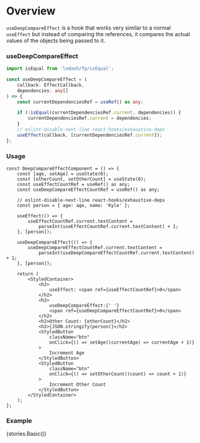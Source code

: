 
<Meta
    title="Hooks/Docs/useDeepCompareEffect"
    component={DeepCompareEffectComponent}
/>

# Overview

`useDeepCompareEffect` is a hook that works very similar to a normal `useEffect` but instead of comparing the references, it compares the actual values of the objects being passed to it.

### useDeepCompareEffect

```ts
import isEqual from 'lodash/fp/isEqual';

const useDeepCompareEffect = (
    callback: EffectCallback,
    dependencies: any[]
) => {
    const currentDependenciesRef = useRef() as any;

    if (!isEqual(currentDependenciesRef.current, dependencies)) {
        currentDependenciesRef.current = dependencies;
    }
    // eslint-disable-next-line react-hooks/exhaustive-deps
    useEffect(callback, [currentDependenciesRef.current]);
};
```

### Usage

```tsx
const DeepCompareEffectComponent = () => {
    const [age, setAge] = useState(0);
    const [otherCount, setOtherCount] = useState(0);
    const useEffectCountRef = useRef() as any;
    const useDeepCompareEffectCountRef = useRef() as any;

    // eslint-disable-next-line react-hooks/exhaustive-deps
    const person = { age: age, name: 'Kyle' };

    useEffect(() => {
        useEffectCountRef.current.textContent =
            parseInt(useEffectCountRef.current.textContent) + 1;
    }, [person]);

    useDeepCompareEffect(() => {
        useDeepCompareEffectCountRef.current.textContent =
            parseInt(useDeepCompareEffectCountRef.current.textContent) + 1;
    }, [person]);

    return (
        <StyledContainer>
            <h2>
                useEffect: <span ref={useEffectCountRef}>0</span>
            </h2>
            <h2>
                useDeepCompareEffect:{' '}
                <span ref={useDeepCompareEffectCountRef}>0</span>
            </h2>
            <h2>Other Count: {otherCount}</h2>
            <h2>{JSON.stringify(person)}</h2>
            <StyledButton
                className="btn"
                onClick={() => setAge((currentAge) => currentAge + 1)}
            >
                Increment Age
            </StyledButton>
            <StyledButton
                className="btn"
                onClick={() => setOtherCount((count) => count + 1)}
            >
                Increment Other Count
            </StyledButton>
        </StyledContainer>
    );
};
```

### Example

<Preview>
    <Story name="useDeepCompareEffect">{stories.Basic()}</Story>
</Preview>
